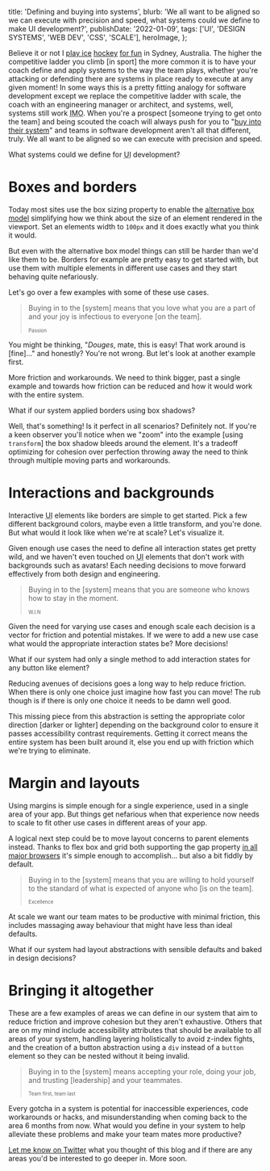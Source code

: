 
  title: 'Defining and buying into systems',
  blurb:
    'We all want to be aligned so we can execute with precision and speed, what systems could we define to make UI development?',
  publishDate: '2022-01-09',
  tags: ['UI', 'DESIGN SYSTEMS', 'WEB DEV', 'CSS', 'SCALE'],
  heroImage,
};

Believe it or not I [play ice](https://twitter.com/itsdouges/status/1455417512707837953?s=20) [hockey](https://twitter.com/itsdouges/status/1444889172410449925?s=20) [for fun](https://twitter.com/itsdouges/status/1371743285903912960) in Sydney,
Australia.
The higher the competitive ladder you climb [in sport] the more common it is to have your coach define and apply systems to the way the team plays,
whether you're attacking or defending there are systems in place ready to execute at any given moment!
In some ways this is a pretty fitting analogy for software development except we replace the competitive ladder with scale,
the coach with an engineering manager or architect,
and systems,
well,
systems still work <abbr title="In my opinion">IMO</abbr>.
When you're a prospect [someone trying to get onto the team] and being scouted the coach will always push for you to "[buy into their system](https://www.ncsasports.org/blog/2014/07/28/buy-program/)" and teams in software development aren't all that different,
truly.
We all want to be aligned so we can execute with precision and speed.

What systems could we define for <abbr title="User interface">UI</abbr> development?

# Boxes and borders

Today most sites use the box sizing property to enable the [alternative box model](https://developer.mozilla.org/en-US/docs/Learn/CSS/Building_blocks/The_box_model#the_alternative_css_box_model) simplifying how we think about the size of an element rendered in the viewport.
Set an elements width to `100px` and it does exactly what you think it would.

But even with the alternative box model things can still be harder than we'd like them to be.
Borders for example are pretty easy to get started with,
but use them with multiple elements in different use cases and they start behaving quite nefariously.

Let's go over a few examples with some of these use cases.

<BorderMenu />

> Buying in to the [system] means that you love what you are a part of and your joy is infectious to everyone [on the team].
>
> <sub>
>   <sub>Passion</sub>
> </sub>

You might be thinking,
"_Douges_,
mate,
this is easy!
That work around is [fine]…" and honestly?
You're not wrong.
But let's look at another example first.

<BorderTabs />

More friction and workarounds.
We need to think bigger,
past a single example and towards how friction can be reduced and how it would work with the entire system.

What if our system applied borders using box shadows?

<BorderShadow />

Well,
that's something!
Is it perfect in all scenarios?
Definitely not.
If you're a keen observer you'll notice when we "zoom" into the example [using `transform`] the box shadow bleeds around the element.
It's a tradeoff optimizing for cohesion over perfection throwing away the need to think through multiple moving parts and workarounds.

# Interactions and backgrounds

Interactive <abbr title="User interface">UI</abbr> elements like borders are simple to get started.
Pick a few different background colors,
maybe even a little transform,
and you're done.
But what would it look like when we're at scale?
Let's visualize it.

<InteractionsExplosion />

Given enough use cases the need to define all interaction states get pretty wild,
and we haven't even touched on <abbr title="User interface">UI</abbr> elements that don't work with backgrounds such as avatars!
Each needing decisions to move forward effectively from both design and engineering.

> Buying in to the [system] means that you are someone who knows how to stay in the moment.
>
> <sub>
>   <sub>W.I.N</sub>
> </sub>

Given the need for varying use cases and enough scale each decision is a vector for friction and potential mistakes.
If we were to add a new use case what would the appropriate interaction states be?
More decisions!

What if our system had only a single method to add interaction states for any button like element?

<InteractionsSingle />

Reducing avenues of decisions goes a long way to help reduce friction.
When there is only one choice just imagine how fast you can move!
The rub though is if there is only one choice it needs to be damn well good.

This missing piece from this abstraction is setting the appropriate color direction [darker or lighter] depending on the background color to ensure it passes accessibility contrast requirements.
Getting it correct means the entire system has been built around it,
else you end up with friction which we're trying to eliminate.

# Margin and layouts

Using margins is simple enough for a single experience,
used in a single area of your app.
But things get nefarious when that experience now needs to scale to fit other use cases in different areas of your app.

<MarginChild />

A logical next step could be to move layout concerns to parent elements instead.
Thanks to flex box and grid both supporting the gap property [in all major browsers](https://caniuse.com/flexbox-gap) it's simple enough to accomplish...
but also a bit fiddly by default.

<MarginParent />

> Buying in to the [system] means that you are willing to hold yourself to the standard of what is expected of anyone who [is on the team].
>
> <sub>
>   <sub>Excellence</sub>
> </sub>

At scale we want our team mates to be productive with minimal friction,
this includes massaging away behaviour that might have less than ideal defaults.

What if our system had layout abstractions with sensible defaults and baked in design decisions?

<MarginAbstraction />

# Bringing it altogether

These are a few examples of areas we can define in our system that aim to reduce friction and improve cohesion but they aren't exhaustive.
Others that are on my mind include accessibility attributes that should be available to all areas of your system,
handling layering holistically to avoid z-index fights,
and the creation of a button abstraction using a `div` instead of a `button` element so they can be nested without it being invalid.

> Buying in to the [system] means accepting your role,
> doing your job,
> and trusting [leadership] and your teammates.
>
> <sub>
>   <sub>Team first, team last</sub>
> </sub>

Every gotcha in a system is potential for inaccessible experiences,
code workarounds or hacks,
and misunderstanding when coming back to the area 6 months from now.
What would you define in your system to help alleviate these problems and make your team mates more productive?

[Let me know on Twitter](https://twitter.com/itsdouges) what you thought of this blog and if there are any areas you'd be interested to go deeper in.
More soon.
